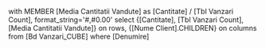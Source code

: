 with 
MEMBER [Media Cantitatii Vandute] as
[Cantitate] / [Tbl Vanzari Count], format_string='#,#0.00'
select
{[Cantitate], [Tbl Vanzari Count], [Media Cantitatii Vandute]} on rows,
{[Nume Client].CHILDREN} on columns
from [Bd Vanzari_CUBE]
where [Denumire]

